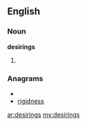 ==English==
===Noun===
'''desirings'''
# {{plural of|[[desiring]]}}

===Anagrams===
* {{alphagram|degiinrss}}
* [[rigidness#English|rigidness]]

[[ar:desirings]]
[[my:desirings]]